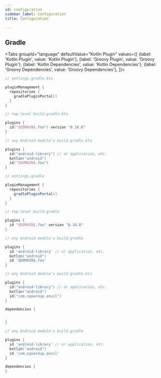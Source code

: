 ```yaml
---
id: configuration
sidebar_label: Configuration
title: Configuration

---
```



## Gradle



<Tabs groupId="language"
  defaultValue="Kotlin Plugin"
  values={[
    {label: 'Kotlin Plugin', value: 'Kotlin Plugin'},
    {label: 'Groovy Plugin', value: 'Groovy Plugin'},
    {label: 'Kotlin Dependencies', value: 'Kotlin Dependencies'},
    {label: 'Groovy Dependencies', value: 'Groovy Dependencies'},
]}>

<TabItem value="Kotlin Plugin">

```kotlin
// settings.gradle.kts

pluginManagement {
  repositories {
    gradlePluginPortal()
  }
}
```

```kotlin
// top-level build.gradle.kts

plugins {
  id("$DOMAIN$.foo") version "0.10.0"
}
```

```kotlin
// any Android module's build.gradle.kts

plugins {
  id("android-library") // or application, etc.
  kotlin("android")
  id("$DOMAIN$.foo")
}
```

</TabItem>

<TabItem value="Groovy Plugin">

```groovy
// settings.gradle

pluginManagement {
  repositories {
    gradlePluginPortal()
  }
}
```

```groovy
// top-level build.gradle

plugins {
  id "$DOMAIN$.foo" version "0.10.0"
}
```

```groovy
// any Android module's build.gradle

plugins {
  id 'android-library' // or application, etc.
  kotlin("android")
  id '$DOMAIN$.foo'
}
```

</TabItem>

<TabItem value="Kotlin Dependencies">

```kotlin
// any Android module's build.gradle.kts

plugins {
  id("android-library") // or application, etc.
  kotlin("android")
  id("com.squareup.anvil")
}

dependencies {


}
```

</TabItem>

<TabItem value="Groovy Dependencies">

```groovy
// any Android module's build.gradle

plugins {
  id 'android-library' // or application, etc.
  kotlin("android")
  id 'com.squareup.anvil'
}

dependencies {
}
```
</TabItem>

</Tabs>
